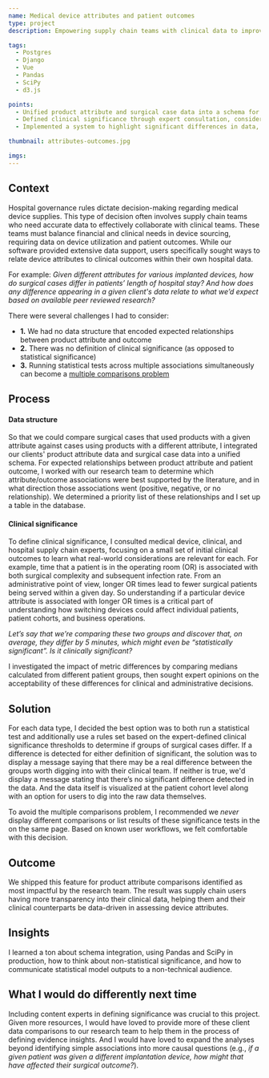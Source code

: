 ```yaml
---
name: Medical device attributes and patient outcomes
type: project
description: Empowering supply chain teams with clinical data to improve medical device sourcing

tags:
  - Postgres
  - Django
  - Vue
  - Pandas
  - SciPy
  - d3.js

points:
  - Unified product attribute and surgical case data into a schema for comparative analysis
  - Defined clinical significance through expert consultation, considering real-world impacts
  - Implemented a system to highlight significant differences in data, enhancing data-driven decision-making for supply chain users

thumbnail: attributes-outcomes.jpg

imgs:
---
```


## Context

Hospital governance rules dictate decision-making regarding medical device supplies. This type of decision often involves supply chain teams who need accurate data to effectively collaborate with clinical teams. These teams must balance financial and clinical needs in device sourcing, requiring data on device utilization and patient outcomes. While our software provided extensive data support, users specifically sought ways to relate device attributes to clinical outcomes within their own hospital data.

For example: <i>Given different attributes for various implanted devices, how do surgical cases differ in patients’ length of hospital stay? And how does any difference appearing in a given client's data relate to what we’d expect based on available peer reviewed research?</i>

There were several challenges I had to consider:

- <b>1.</b> We had no data structure that encoded expected relationships between
  product attribute and outcome
- <b>2.</b> There was no definition of clinical significance (as opposed to statistical
  significance)
- <b>3.</b> Running statistical tests across multiple associations simultaneously can become a 
<a href="https://en.wikipedia.org/wiki/Multiple_comparisons_problem" target="_blank">multiple comparisons problem</a>

## Process

#### Data structure

So that we could compare surgical cases that used products with a given attribute against cases using products with a different attribute, I integrated our clients' product attribute data and surgical case data into a unified schema. For expected relationships between product attribute and patient outcome, I worked with our research team to determine which attribute/outcome associations were best supported by the literature, and in what direction those associations went (positive, negative, or no relationship). We determined a priority list of these relationships and I set up a table in the database.

#### Clinical significance

To define clinical significance, I consulted medical device, clinical, and hospital supply chain experts, focusing on a small set of initial clinical outcomes to learn what real-world considerations are relevant for each. For example, time that a patient is in the operating room (OR) is associated with both surgical complexity and subsequent infection rate. From an administrative point of view, longer OR times lead to fewer surgical patients being served within a given day. So understanding if a particular device attribute is associated with longer OR times is a critical part of understanding how switching devices could affect individual patients, patient cohorts, and business operations.

<i>Let’s say that we’re comparing these two groups and discover that, on average, they differ by 5 minutes, which might even be “statistically significant”. Is it clinically significant?</i>

I investigated the impact of metric differences by comparing medians calculated from different patient groups, then sought expert opinions on the acceptability of these differences for clinical and administrative decisions.

## Solution

For each data type, I decided the best option was to both run a statistical test and additionally use a rules set based on the expert-defined clinical significance thresholds to determine if groups of surgical cases differ. If a difference is detected for either definition of significant, the solution was to display a message saying that there may be a real difference between the groups worth digging into with their clinical team. If neither is true, we'd display a message stating that there’s no significant difference detected in the data. And the data itself is visualized at the patient cohort level along with an option for users to dig into the raw data themselves.

To avoid the multiple comparisons problem, I recommended we <i>never</i> display different comparisons or list results of these significance tests in the on the same page. Based on known user workflows, we felt comfortable with this decision.

## Outcome

We shipped this feature for product attribute comparisons identified as most impactful by the research team. The result was supply chain users having more transparency into their clinical data, helping them and their clinical counterparts be data-driven in assessing device attributes.

## Insights

I learned a ton about schema integration, using Pandas and SciPy in production, how to think about non-statistical significance, and how to communicate statistical model outputs to a non-technical audience.

## What I would do differently next time

Including content experts in defining significance was crucial to this project. Given more resources, I would have loved to provide more of these client data comparisons to our research team to help them in the process of defining evidence insights. And I would have loved to expand the analyses beyond identifying simple associations into more causal questions (e.g., <i>if a given patient was given a different implantation device, how might that have affected their surgical outcome?</i>).

